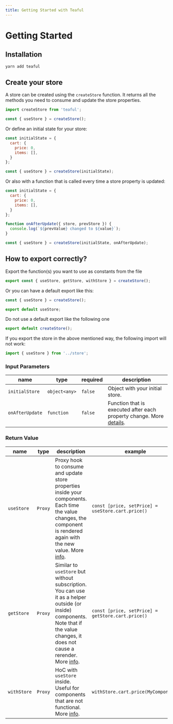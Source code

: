 ```yaml
---
title: Getting Started with Teaful
---
```



# Getting Started

## Installation

```sh
yarn add teaful
```

## Create your store

A store can be created using the `createStore` function. It returns all the methods you need to consume and update the store properties.

```js
import createStore from 'teaful';

const { useStore } = createStore();
```

Or define an initial state for your store:

```js
const initialState = {
  cart: {
    price: 0,
    items: [],
  }
};

const { useStore } = createStore(initialState);
```

Or also with a function that is called every time a store property is updated:

```js
const initialState = {
  cart: {
    price: 0,
    items: [],
  }
};

function onAfterUpdate({ store, prevStore }) {
  console.log(`${prevValue} changed to ${value}`);
}

const { useStore } = createStore(initialState, onAfterUpdate);
```


## How to export correctly?

Export the function(s) you want to use as constants from the file

```js
export const { useStore, getStore, withStore } = createStore();
```

Or you can have a default export like this:

```js
const { useStore } = createStore();

export default useStore;
```

<Callout type="error" emoji="🚫">
Do not use a default export like the following one
</Callout>

```js
export default createStore();
```

If you export the store in the above mentioned way, the following import will not work:

```js
import { useStore } from '../store';
```

### Input Parameters

| name            | type          | required | description                                                                                              |
| --------------- | ------------- | -------- | -------------------------------------------------------------------------------------------------------- |
| `initialStore`  | `object<any>` | `false`  | Object with your initial store.                                                                          |
| `onAfterUpdate` | `function`    | `false`  | Function that is executed after each property change. More [details](#register-events-after-an-update-). |

### Return Value

| name        | type    | description                                                                                                                                                                                             | example                                           |
| ----------- | ------- | ------------------------------------------------------------------------------------------------------------------------------------------------------------------------------------------------------- | ------------------------------------------------- |
| `useStore`  | `Proxy` | Proxy hook to consume and update store properties inside your components. Each time the value changes, the component is rendered again with the new value. More [info](#usestore-hook).                 | `const [price, setPrice] = useStore.cart.price()` |
| `getStore`  | `Proxy` | Similar to `useStore` but without subscription. You can use it as a helper outside (or inside) components. Note that if the value changes, it does not cause a rerender. More [info](#getstore-helper). | `const [price, setPrice] = getStore.cart.price()` |
| `withStore` | `Proxy` | HoC with `useStore` inside. Useful for components that are not functional. More [info](#withstore-hoc).                                                                                                 | `withStore.cart.price(MyComponent)`               |

<FeedbackRating />
